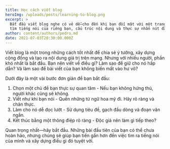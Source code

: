 ```yaml
---
title: Học cách viết blog
heroImg: /uploads/posts/learning-to-blog.png
excerpt: >
  Bắt đầu viết blog nghe có vẻ dễ—cho đến khi bạn đối mặt với một trang trắng. Học cách
  tìm tiếng nói của riêng bạn, cấu trúc nội dung và thực sự nhấn nút đăng.
author: content/authors/pedro.md
date: 2021-07-03T20:30:00.000Z
---
```


Viết blog là một trong những cách tốt nhất để chia sẻ ý tưởng, xây dựng cộng đồng và tạo ra nội dung giá trị trên mạng. Nhưng với nhiều người, phần khó nhất là bắt đầu. Bạn nên viết về điều gì? Làm sao để giữ cho nó hấp dẫn? Và làm sao để bài viết của bạn không biến mất vào hư vô?

Dưới đây là một vài bước đơn giản để bạn bắt đầu:

1. Chọn một chủ đề bạn thực sự quan tâm - Nếu bạn không hứng thú, người khác cũng sẽ không.
2. Viết như khi bạn nói - Quên những từ ngữ hoa mỹ đi. Hãy rõ ràng và chân thực.
3. Làm cho nó dễ đọc lướt - Sử dụng tiêu đề, gạch đầu dòng và đoạn văn ngắn.
4. Kết thúc bằng một thông điệp rõ ràng - Độc giả nên làm gì tiếp theo?

Quan trọng nhất—hãy bắt đầu. Những bài đầu tiên của bạn có thể chưa hoàn hảo, nhưng chúng sẽ giúp bạn tiến gần hơn đến việc tìm ra tiếng nói của mình và xây dựng điều gì đó tuyệt vời.
